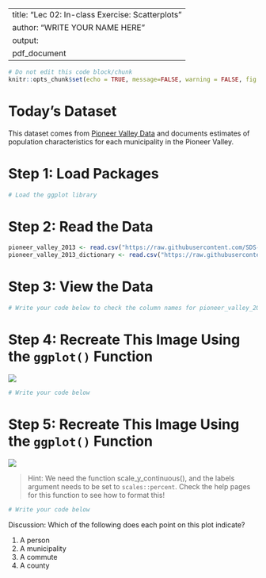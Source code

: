 
---
title: "Lec 02: In-class Exercise: Scatterplots"
author: "WRITE YOUR NAME HERE"
output:
  pdf_document
---

```r
# Do not edit this code block/chunk
knitr::opts_chunk$set(echo = TRUE, message=FALSE, warning = FALSE, fig.width = 16/2, fig.height = 9/2)
```

# Today's Dataset

This dataset comes from [Pioneer Valley Data](https://pioneervalleydata.org/data-download-page/) and documents estimates of population characteristics for each municipality in the Pioneer Valley.

# Step 1: Load Packages

```r
# Load the ggplot library

```

# Step 2: Read the Data

```r
pioneer_valley_2013 <- read.csv("https://raw.githubusercontent.com/SDS-192-Intro/sds-192-labs/main/Day7-GrammarGraphics/datasets/pioneer_valley_census_2013.csv", skip = 2)
pioneer_valley_2013_dictionary <- read.csv("https://raw.githubusercontent.com/SDS-192-Intro/sds-192-labs/main/Day7-GrammarGraphics/datasets/pioneer_valley_census_2013_dictionary.csv")
```

# Step 3: View the Data

```r
# Write your code below to check the column names for pioneer_valley_2013 

```

# Step 4: Recreate This Image Using the `ggplot()` Function

![](img/plot1.png)

```r
# Write your code below

```

# Step 5: Recreate This Image Using the `ggplot()` Function

![](img/plot3.png)

> Hint: We need the function scale_y_continuous(), and the labels argument needs to be set to `scales::percent`. Check the help pages for this function to see how to format this!

```r
# Write your code below

```

Discussion: Which of the following does each point on this plot indicate?

(1) A person
(2) A municipality
(3) A commute
(4) A county
